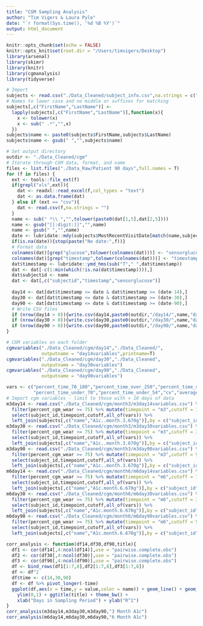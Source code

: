 ```yaml
---
title: "CGM Sampling Analysis"
author: "Tim Vigers & Laura Pyle"
date: "`r format(Sys.time(), '%d %B %Y')`"
output: html_document
---
```


```r
knitr::opts_chunk$set(echo = FALSE)
knitr::opts_knit$set(root.dir = "/Users/timvigers/Desktop")
library(arsenal)
library(skimr)
library(knitr)
library(cgmanalysis)
library(tidyverse)
```

```r
# Import
subjects <- read.csv("./Data_Cleaned/subject_info.csv",na.strings = c("","(-)"))
# Names to lower case and no middle or suffixes for matching
subjects[,c("FirstName","LastName")] <- 
  lapply(subjects[,c("FirstName","LastName")],function(x){
    x <- tolower(x)
    x <- sub(" .*","",x)
  })
subjects$name <- paste0(subjects$FirstName,subjects$LastName)
subjects$name <- gsub(" ","",subjects$name)
```

```r
# Set output directory
outdir <- "./Data_Cleaned/cgm"
# Iterate through CGM data, format, and name
files <- list.files("./Data_Raw/Patient 90 days",full.names = T)
for (f in files) {
  ext <- tools::file_ext(f)
  if(grepl("xls",ext)){
    dat <- readxl::read_excel(f,col_types = "text")
    dat <- as.data.frame(dat)
  } else if (ext == "csv"){
    dat <- read.csv(f,na.strings = "")
  }
  name <- sub(" *\\ ","",tolower(paste0(dat[1,5],dat[2,5])))
  name <- gsub("[[:digit:]]","",name)
  name <- gsub(" ","",name)
  date <- lubridate::mdy(subjects$MostRecentVisitDate[match(name,subjects$name)])
  if(is.na(date)){stop(paste("No date:",f))}
  # Format data
  colnames(dat)[grep("glucose",tolower(colnames(dat)))] <- "sensorglucose"
  colnames(dat)[grep("timestamp",tolower(colnames(dat)))] <- "timestamp"
  dat$timestamp <- lubridate::ymd_hms(sub("T"," ",dat$timestamp))
  dat <- dat[-c(1:min(which(!is.na(dat$timestamp)))),]
  dat$subjectid <- name
  dat <- dat[,c("subjectid","timestamp","sensorglucose")]
  
  day14 <- dat[dat$timestamp <= date & dat$timestamp >= (date-14),]
  day30 <- dat[dat$timestamp <= date & dat$timestamp >= (date-30),]
  day90 <- dat[dat$timestamp <= date & dat$timestamp >= (date-90),]
  # Write CSV files
  if (nrow(day14 > 0)){write.csv(day14,paste0(outdir,"/day14/",name,"day14.csv"),na = "",row.names = F)}
  if (nrow(day30 > 0)){write.csv(day30,paste0(outdir,"/day30/",name,"day30.csv"),na = "",row.names = F)}
  if (nrow(day90 > 0)){write.csv(day90,paste0(outdir,"/day90/",name,"day90.csv"),na = "",row.names = F)}
}
```

```r
# CGM variables on each folder
cgmvariables("./Data_Cleaned/cgm/day14","./Data_Cleaned/",
             outputname = "day14variables",printname=T)
cgmvariables("./Data_Cleaned/cgm/day30","./Data_Cleaned",
             outputname = "day30variables")
cgmvariables("./Data_Cleaned/cgm/day90","./Data_Cleaned",
             outputname = "day90variables")
```

```r
vars <- c("percent_time_70_180","percent_time_over_250","percent_time_over_180",
          "percent_time_under_70","percent_time_under_54","cv","average_sensor")
# Import cgm variables - limit to those with > 10 days of data
m3day14 <- read.csv("./Data_Cleaned/cgm/month3/m3day14variables.csv") %>%
  filter(percent_cgm_wear >= 75) %>% mutate(timepoint = "m3",cutoff = 14) %>% 
  select(subject_id,timepoint,cutoff,all_of(vars)) %>% 
  left_join(subjects[,c("name","A1c..month.3.670g")],by = c("subject_id" = "name"))
m3day30 <- read.csv("./Data_Cleaned/cgm/month3/m3day30variables.csv") %>%
  filter(percent_cgm_wear >= 75) %>% mutate(timepoint = "m3",cutoff = 30) %>% 
  select(subject_id,timepoint,cutoff,all_of(vars)) %>% 
  left_join(subjects[,c("name","A1c..month.3.670g")],by = c("subject_id" = "name"))
m3day90 <- read.csv("./Data_Cleaned/cgm/month3/m3day90variables.csv") %>%
  filter(percent_cgm_wear >= 75) %>% mutate(timepoint = "m3",cutoff = 90) %>% 
  select(subject_id,timepoint,cutoff,all_of(vars)) %>% 
  left_join(subjects[,c("name","A1c..month.3.670g")],by = c("subject_id" = "name"))
m6day14 <- read.csv("./Data_Cleaned/cgm/month6/m6day14variables.csv") %>%
  filter(percent_cgm_wear >= 75) %>% mutate(timepoint = "m6",cutoff = 14) %>% 
  select(subject_id,timepoint,cutoff,all_of(vars)) %>% 
  left_join(subjects[,c("name","A1c.month.6.670g")],by = c("subject_id" = "name"))
m6day30 <- read.csv("./Data_Cleaned/cgm/month6/m6day30variables.csv") %>%
  filter(percent_cgm_wear >= 75) %>% mutate(timepoint = "m6",cutoff = 30) %>% 
  select(subject_id,timepoint,cutoff,all_of(vars)) %>% 
  left_join(subjects[,c("name","A1c.month.6.670g")],by = c("subject_id" = "name"))
m6day90 <- read.csv("./Data_Cleaned/cgm/month6/m6day90variables.csv") %>%
  filter(percent_cgm_wear >= 75) %>% mutate(timepoint = "m6",cutoff = 90) %>% 
  select(subject_id,timepoint,cutoff,all_of(vars)) %>% 
  left_join(subjects[,c("name","A1c.month.6.670g")],by = c("subject_id" = "name"))
```

```r
corr_analysis <- function(df14,df30,df90,title){
  df1 <- cor(df14[,4:ncol(df14)],use = "pairwise.complete.obs")
  df2 <- cor(df30[,4:ncol(df30)],use = "pairwise.complete.obs")
  df3 <- cor(df90[,4:ncol(df90)],use = "pairwise.complete.obs")
  df <- bind_rows(df1[1:7,8],df2[1:7,8],df3[1:7,8])
  df <- df^2
  df$time <- c(14,30,90)
  df <- df %>% pivot_longer(-time)
  ggplot(df,aes(x = time,y = value,color = name)) + geom_line() + geom_point() +
    ylim(0,1) + ggtitle(title) + theme_bw() + 
    xlab("Days in Sampling Period") + ylab("R^2")
}
corr_analysis(m3day14,m3day30,m3day90,"3 Month A1c")
corr_analysis(m6day14,m6day30,m6day90,"6 Month A1c")
```
